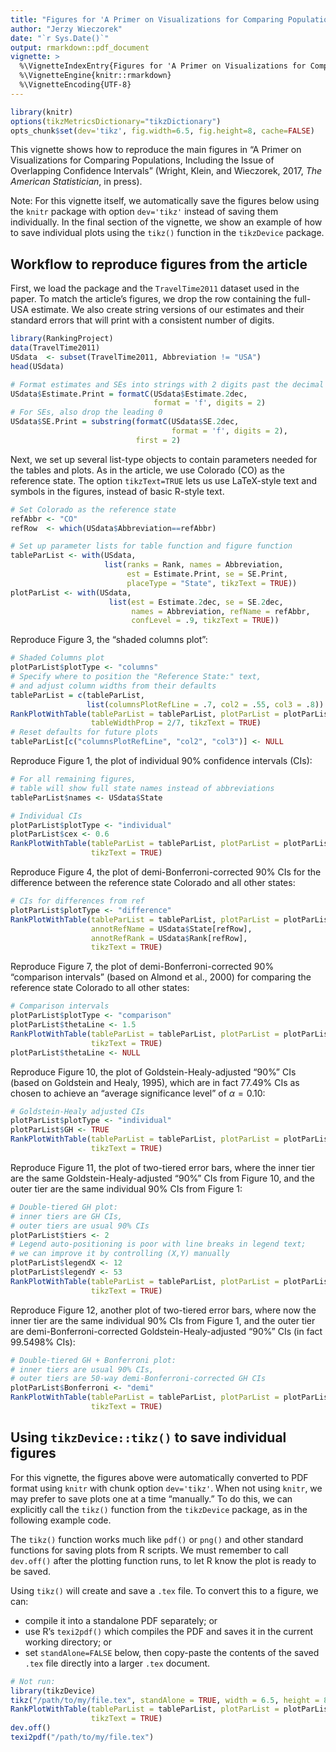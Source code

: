 ```yaml
---
title: "Figures for 'A Primer on Visualizations for Comparing Populations...'"
author: "Jerzy Wieczorek"
date: "`r Sys.Date()`"
output: rmarkdown::pdf_document
vignette: >
  %\VignetteIndexEntry{Figures for 'A Primer on Visualizations for Comparing Populations...'}
  %\VignetteEngine{knitr::rmarkdown}
  %\VignetteEncoding{UTF-8}
---
```


```r
library(knitr)
options(tikzMetricsDictionary="tikzDictionary")
opts_chunk$set(dev='tikz', fig.width=6.5, fig.height=8, cache=FALSE)
```

This vignette shows how to reproduce the main figures in "A Primer on Visualizations for Comparing Populations, Including the Issue of Overlapping Confidence Intervals" (Wright, Klein, and Wieczorek, 2017, *The American Statistician*, in press).

Note: For this vignette itself, we automatically save the figures below using the `knitr` package with option `dev='tikz'` instead of saving them individually. In the final section of the vignette, we show an example of how to save individual plots using the `tikz()` function in the `tikzDevice` package.

## Workflow to reproduce figures from the article

First, we load the package and the `TravelTime2011` dataset used in the paper. To match the article's figures, we drop the row containing the full-USA estimate. We also create string versions of our estimates and their standard errors that will print with a consistent number of digits.

```r
library(RankingProject)
data(TravelTime2011)
USdata  <- subset(TravelTime2011, Abbreviation != "USA")
head(USdata)

# Format estimates and SEs into strings with 2 digits past the decimal
USdata$Estimate.Print = formatC(USdata$Estimate.2dec,
                                format = 'f', digits = 2)
# For SEs, also drop the leading 0
USdata$SE.Print = substring(formatC(USdata$SE.2dec,
                                    format = 'f', digits = 2),
                            first = 2)
```

Next, we set up several list-type objects to contain parameters needed for the tables and plots. As in the article, we use Colorado (CO) as the reference state. The option `tikzText=TRUE` lets us use LaTeX-style text and symbols in the figures, instead of basic R-style text.

```r
# Set Colorado as the reference state
refAbbr <- "CO"
refRow  <- which(USdata$Abbreviation==refAbbr)

# Set up parameter lists for table function and figure function
tableParList <- with(USdata,
                     list(ranks = Rank, names = Abbreviation, 
                          est = Estimate.Print, se = SE.Print,
                          placeType = "State", tikzText = TRUE))
plotParList <- with(USdata,
                      list(est = Estimate.2dec, se = SE.2dec,
                           names = Abbreviation, refName = refAbbr,
                           confLevel = .9, tikzText = TRUE))
```

Reproduce Figure 3, the "shaded columns plot":

```r
# Shaded Columns plot
plotParList$plotType <- "columns"
# Specify where to position the "Reference State:" text,
# and adjust column widths from their defaults
tableParList = c(tableParList,
                 list(columnsPlotRefLine = .7, col2 = .55, col3 = .8))
RankPlotWithTable(tableParList = tableParList, plotParList = plotParList,
                  tableWidthProp = 2/7, tikzText = TRUE)
# Reset defaults for future plots
tableParList[c("columnsPlotRefLine", "col2", "col3")] <- NULL
```

Reproduce Figure 1, the plot of individual 90% confidence intervals (CIs):

```r
# For all remaining figures,
# table will show full state names instead of abbreviations
tableParList$names <- USdata$State

# Individual CIs
plotParList$plotType <- "individual"
plotParList$cex <- 0.6
RankPlotWithTable(tableParList = tableParList, plotParList = plotParList,
                  tikzText = TRUE)
```

Reproduce Figure 4, the plot of demi-Bonferroni-corrected 90% CIs for the difference between the reference state Colorado and all other states:

```r
# CIs for differences from ref
plotParList$plotType <- "difference"
RankPlotWithTable(tableParList = tableParList, plotParList = plotParList,
                  annotRefName = USdata$State[refRow],
                  annotRefRank = USdata$Rank[refRow],
                  tikzText = TRUE)
```

Reproduce Figure 7, the plot of demi-Bonferroni-corrected 90% "comparison intervals" (based on Almond et al., 2000) for comparing the reference state Colorado to all other states:

```r
# Comparison intervals
plotParList$plotType <- "comparison"
plotParList$thetaLine <- 1.5
RankPlotWithTable(tableParList = tableParList, plotParList = plotParList,
                  tikzText = TRUE)
plotParList$thetaLine <- NULL
```

Reproduce Figure 10, the plot of Goldstein-Healy-adjusted "90%" CIs (based on Goldstein and Healy, 1995), which are in fact 77.49% CIs as chosen to achieve an "average significance level" of $\alpha=0.10$:

```r
# Goldstein-Healy adjusted CIs
plotParList$plotType <- "individual"
plotParList$GH <- TRUE
RankPlotWithTable(tableParList = tableParList, plotParList = plotParList,
                  tikzText = TRUE)
```

Reproduce Figure 11, the plot of two-tiered error bars, where the inner tier are the same Goldstein-Healy-adjusted "90%" CIs from Figure 10, and the outer tier are the same individual 90% CIs from Figure 1:

```r
# Double-tiered GH plot:
# inner tiers are GH CIs,
# outer tiers are usual 90% CIs
plotParList$tiers <- 2
# Legend auto-positioning is poor with line breaks in legend text;
# we can improve it by controlling (X,Y) manually
plotParList$legendX <- 12
plotParList$legendY <- 53
RankPlotWithTable(tableParList = tableParList, plotParList = plotParList,
                  tikzText = TRUE)
```

Reproduce Figure 12, another plot of two-tiered error bars, where now the inner tier are the same individual 90% CIs from Figure 1, and the outer tier are demi-Bonferroni-corrected Goldstein-Healy-adjusted "90%" CIs (in fact 99.5498% CIs):

```r
# Double-tiered GH + Bonferroni plot:
# inner tiers are usual 90% CIs,
# outer tiers are 50-way demi-Bonferroni-corrected GH CIs
plotParList$Bonferroni <- "demi"
RankPlotWithTable(tableParList = tableParList, plotParList = plotParList,
                  tikzText = TRUE)
```

## Using `tikzDevice::tikz()` to save individual figures

For this vignette, the figures above were automatically converted to PDF format using `knitr` with chunk option `dev='tikz'`. When not using `knitr`, we may prefer to save plots one at a time "manually." To do this, we can explicitly call the `tikz()` function from the `tikzDevice` package, as in the following example code.

The `tikz()` function works much like `pdf()` or `png()` and other standard functions for saving plots from R scripts. We must remember to call `dev.off()` after the plotting function runs, to let R know the plot is ready to be saved.

Using `tikz()` will create and save a `.tex` file. To convert this to a figure, we can:

* compile it into a standalone PDF separately; or
* use R's `texi2pdf()` which compiles the PDF and saves it in the current working directory; or
* set `standAlone=FALSE` below, then copy-paste the contents of the saved `.tex` file directly into a larger `.tex` document.

```r
# Not run:
library(tikzDevice)
tikz("/path/to/my/file.tex", standAlone = TRUE, width = 6.5, height = 8)
RankPlotWithTable(tableParList = tableParList, plotParList = plotParList,
                  tikzText = TRUE)
dev.off()
texi2pdf("/path/to/my/file.tex")
```

